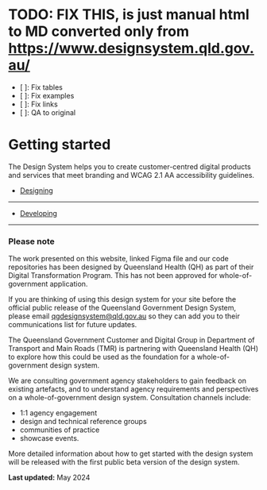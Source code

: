 

<Meta title="0. Getting Started" />

# TODO: FIX THIS, is just manual html to MD converted only from https://www.designsystem.qld.gov.au/
* [ ]: Fix tables
* [ ]: Fix examples
* [ ]: Fix links
* [ ]: QA to original

Getting started
===============

The Design System helps you to create customer-centred digital products and services that meet branding and WCAG 2.1 AA accessibility guidelines.

*   [Designing](./?path=/docs/0-getting-started-desgining--overview)
-------------------------------------------------

*   [Developing](./?path=/docs/0-getting-started-developing--overview)
---------------------------------------------


### Please note

The work presented on this website, linked Figma file and our code repositories has been designed by Queensland Health (QH) as part of their Digital Transformation Program. This has not been approved for whole-of-government application.

If you are thinking of using this design system for your site before the official public release of the Queensland Government Design System, please email [qgdesignsystem@qld.gov.au](mailto:qgdesignsystem@qld.gov.au) so they can add you to their communications list for future updates.

The Queensland Government Customer and Digital Group in Department of Transport and Main Roads (TMR) is partnering with Queensland Health (QH) to explore how this could be used as the foundation for a whole-of-government design system.

We are consulting government agency stakeholders to gain feedback on existing artefacts, and to understand agency requirements and perspectives on a whole-of-government design system. Consultation channels include:

*   1:1 agency engagement
*   design and technical reference groups
*   communities of practice
*   showcase events.

More detailed information about how to get started with the design system will be released with the first public beta version of the design system.

**Last updated:** May 2024
